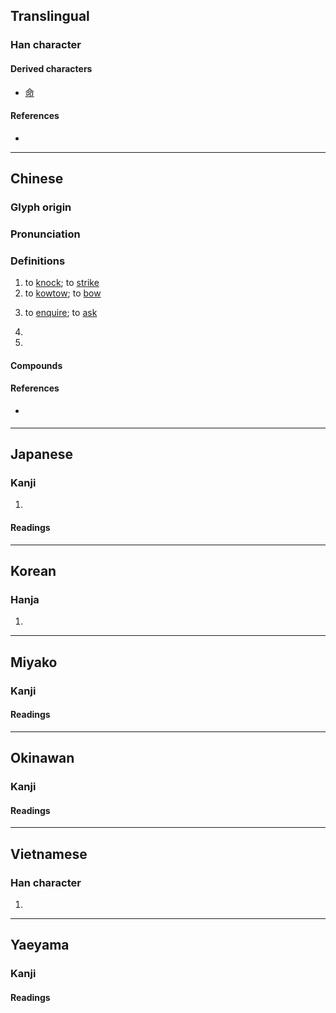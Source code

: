{{character info}}
==Translingual==

===Han character===
{{Han char|rn=30|rad=口|as=02|sn=5|four=67020|canj=RSL|ids=⿰口卩}}

====Derived characters====
* [[命]]

====References====
* {{Han ref|kx=0172.040|dkj=03238|dj=0382.060|hdz=10573.030|uh=53E9|ud=21481|bh=A56E|bd=42350}}

----

==Chinese==
{{zh-forms|alt=敂}}

===Glyph origin===
{{Han etym}}

===Pronunciation===
{{zh-pron
|m=kòu
|c=kau3
|h=pfs=
|md=
|mn=khàu/khiò
|mn_note=khàu - vernacular, khiò - literary
|w=
|mc=y
|oc=y
|cat=v,pn
}}

===Definitions===
{{zh-hanzi}}

# to [[knock]]; to [[strike]]
# to [[kowtow]]; to [[bow]]
# {{lb|zh|literary}} to [[enquire]]; to [[ask]]
# {{zh-alt-form|扣|to [[hold]]; to [[restrain]]}}
# {{surname|zh}}

====Compounds====
{{zh-der|叩門|叩頭蟲|叩叩|三跪九叩|以莛叩鐘|叩馬|叩應|叩見|叩首|叩謝|叩關|叩頭|叩拜|叩人心弦|叩閽|稟叩|瀝血叩心|號天叩地|線上叩應|叩齒}}

====References====
* {{q|Min Nan}} {{thcwd|1409}}

----

==Japanese==

===Kanji===
{{ja-kanji|grade=9|rs=口02}}

# {{rfdef|ja|sort=口02}}

====Readings====
{{ja-readings
|goon=ぐ
|kanon=こう
|kun=たた-く
}}

----

==Korean==

===Hanja===
{{ko-hanja|hangeul=고|rv=go|mr=ko}}

# {{rfdef|ko|sort=口02}}

----

==Miyako==

===Kanji===
{{head|mvi|Han characters}}

====Readings====
{{ja-readings|kun=[[たたきぃ]] ([[叩きぃ]], tataksï)}}

----

==Okinawan==

===Kanji===
{{ryu-kanji|rs=口02}}

====Readings====
{{ryu-readings
|kun=たた-ちゅん
}}

----

==Vietnamese==

===Han character===
{{vi-readings|reading=khấu|rs=口02}}

# {{rfdef|vi|sort=口02}}

----

==Yaeyama==

===Kanji===
{{head|rys|Han characters}}

====Readings====
{{ja-readings|kun=[[たたぐん]] ([[叩ぐん]], tatagun)}}